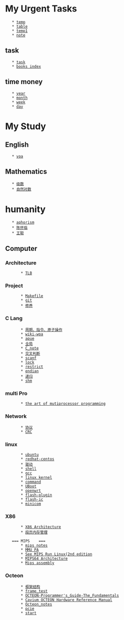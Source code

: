 = My Urgent Tasks =
    * [[temp]]
    * [[table]]
    * [[temp1]]
    * [[note]]
== task ==
    * [[task]]
    * [[books index]]
== time money ==
    * [[year]]
    * [[month]]
    * [[week]]
    * [[day]]

= My Study =
== English	==
	* [[voa]]
== Mathematics	==
	* [[级数]]
	* [[自然对数]]
= humanity  	=
	* [[aphorism]]
	* [[陈怀临]] 
	* [[王聪]]
== Computer 	==
=== Architecture===
		* [[TLB]]
=== Project 	===
		* [[Makefile]]
		* [[git]]
		* [[修养]]
=== C Lang 	===
		* [[周期、指令、原子操作]]
		* [[wiki-wpa]]
		* [[apue]]
		* [[全局]]
		* [[C_note]]
		* [[交叉判断]]
		* [[scanf]]
		* [[lock]]
		* [[restrict]]
		* [[endian]]
		* [[递归]]
		* [[shm]]
=== multi Pro 	===
		* [[the art of mutiprocessor programming]]
=== Network 	===
		* [[协议]]
		* [[CRC]]
=== linux 	===
		* [[ubuntu]]
		* [[redhat-centos]]
		* [[驱动]]
		* [[shell]]
		* [[gcc]]
		* [[linux kernel]]
		* [[command]]
		* [[UBoot]]
		* [[openwrt]]
		* [[flash-plugin]]
		* [[flash-ic]]
		* [[minicom]]
=== X86		===
		* [[X86 Architecture]]
		* [[段页内存管理]]
	
	=== MIPS	===
		* [[mips notes]]
		* [[MMU PA]]
		* [[See MIPS Run Linux(2nd edition]]
		* [[MIPS64 Architecture]]
		* [[Mips assembly]]
=== Octeon 	===
		* [[框架结构]]
		* [[frame_test]]
		* [[OCTEON-Programmer's_Guide-The_Fundamentals]]
		* [[Cavium OCTEON Hardware Reference Manual]]
		* [[Octeon_notes]]
		* [[pcie]]
		* [[start]]
